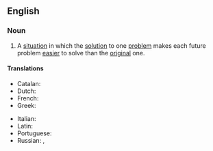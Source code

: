 ==English==

===Noun===
{{wikipedia}}
{{en-noun}}

# A [[situation]] in which the [[solution]] to one [[problem]] makes each future problem [[easier]] to solve than the [[original]] one.
#: {{ant|en|vicious circle}}

====Translations====
{{trans-top}}
* Catalan: {{t|ca|cercle virtuós|m}}
* Dutch: {{t|nl|virtueuze cirkel|m}}
* French: {{t+|fr|cercle vertueux|m}}
* Greek: {{t|el|ενάρετος κύκλος|m}}
{{trans-mid}}
* Italian: {{t|it|circolo virtuoso|m}}
* Latin: {{t|la|circulus virtuōsus|m}}
* Portuguese: {{t|pt|círculo virtuoso|m}}
* Russian: {{t|ru|благотво́рный круг|m}}, {{t|ru|доброде́тельный круг|m}}
{{trans-bottom}}